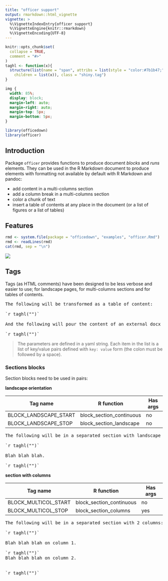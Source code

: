 ```yaml
---
title: "officer support"
output: rmarkdown::html_vignette
vignette: >
  %\VignetteIndexEntry{officer support}
  %\VignetteEngine{knitr::rmarkdown}
  %\VignetteEncoding{UTF-8}
---
```


```r
knitr::opts_chunk$set(
  collapse = TRUE,
  comment = "#>"
)
taghl <- function(x){
  structure(list(name = "span", attribs = list(style = "color:#7b1b47;"), 
    children = list(x)), class = "shiny.tag")
}
```

```css
img {
  width: 85%;
  display: block;
  margin-left: auto;
  margin-right: auto;
  margin-top: 5px;
  margin-bottom: 5px;
}
```

```r
library(officedown)
library(officer)
```

## Introduction

Package `officer` provides functions to produce document *blocks* and *runs*
elements. They can be used in the R Markdown document to produce elements with
formatting not available by default with R Markdown and pandoc:

* add content in a multi-columns section
* add a column break in a multi-columns section
* color a chunk of text
* insert a table of contents at any place in the document (or 
a list of figures or a list of tables)

## Features

```r
rmd <- system.file(package = "officedown", "examples", "officer.Rmd")
rmd <- readLines(rmd)
cat(rmd, sep = "\n")
```

![](../man/figures/OFFICER-example.png)


## Tags

Tags (as HTML comments) have been designed to be less verbose and easier to use; for landscape pages, 
for multi-columns sections and for tables of contents.

<pre>The following will be transformed as a table of content:

`r taghl("<!---BLOCK_TOC--->")`

And the following will pour the content of an external docx file into the produced document:

`r taghl("<!---BLOCK_POUR_DOCX{docx_file: 'path/to/docx'}--->")`</pre>

> The parameters are defined in a yaml string. Each item in the list is a list of 
key/value pairs defined with `key: value` form (the colon must be followed by a space).



### Sections blocks

Section blocks need to be used in pairs:


**landscape orientation**

| Tag name              | R function               | Has args |
|-----------------------|--------------------------|----------|
| BLOCK_LANDSCAPE_START | block_section_continuous | no       |
| BLOCK_LANDSCAPE_STOP  | block_section_landscape  | no       |

<pre>The following will be in a separated section with landscape orientation

`r taghl("<!---BLOCK_LANDSCAPE_START--->")`

Blah blah blah.

`r taghl("<!---BLOCK_LANDSCAPE_STOP--->")`</pre>



**section with columns**

| Tag name              | R function               | Has args |
|-----------------------|--------------------------|----------|
| BLOCK_MULTICOL_START  | block_section_continuous | no       |
| BLOCK_MULTICOL_STOP   | block_section_columns    | yes      |

<pre>
The following will be in a separated section with 2 columns:

`r taghl("<!---BLOCK_MULTICOL_START--->")`

Blah blah blah on column 1.

`r taghl("<!---CHUNK_COLUMNBREAK--->")`
Blah blah blah on column 2.


`r taghl("<!---BLOCK_MULTICOL_STOP{widths: [3,3], space: 0.2, sep: true}--->")`
</pre>
